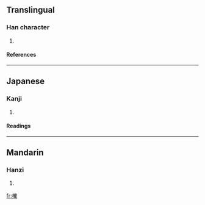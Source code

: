 ==Translingual==
===Han character===
{{Han char|rn=75|rad=木|as=11|sn=15|four=|canj=木山人土 (DUOG)}}
# {{defn|Han|sort=木11}}
====References====
{{Han ref|kx=0547.140|dkj=15371|dj=0935.120|hdz=21280.040|uh=69EF|ud=27119}}

----
==Japanese==
===Kanji===
{{ja-kanji|grade=|rs=木11}}
# {{defn|Japanese}} 
====Readings====
{{ja-readings|on=[[さい]] (sai), [[せ]] (se)|kun=[[つむ]] (tsumu)}}

----
==Mandarin==
===Hanzi===
{{cmn-hanzi|pin=[[cūi]] (cui1), [[yóu]] (you2)|wg=ts'ui<sup>1</sup>, yu<sup>2</sup>}}
# {{defn|Mandarin}}

[[fr:槯]]